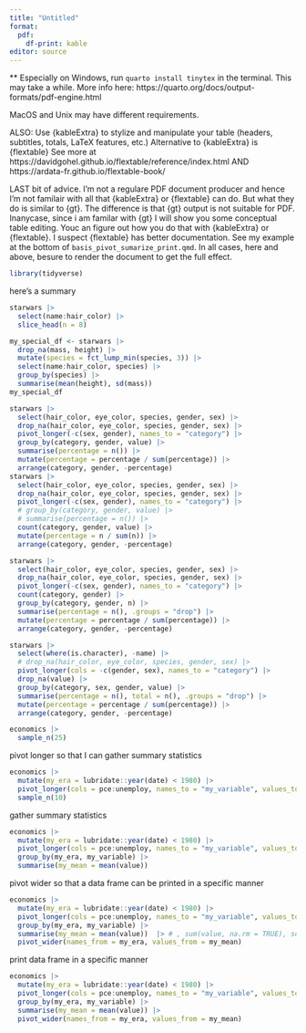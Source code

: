 ```yaml
---
title: "Untitled"
format: 
  pdf:
    df-print: kable
editor: source
---
```


** Especially on Windows, run `quarto install tinytex` in the terminal.  This may take a while.  More info here: https://quarto.org/docs/output-formats/pdf-engine.html

MacOS and Unix may have different requirements.

ALSO:  Use {kableExtra} to stylize and manipulate your table (headers, subtitles, totals, LaTeX features, etc.)
Alternative to {kableExtra} is {flextable}  See more at https://davidgohel.github.io/flextable/reference/index.html    AND  
https://ardata-fr.github.io/flextable-book/

LAST bit of advice.  I'm not a regulare PDF document producer and hence I'm not familair with all that {kableExtra} or {flextable} can do.  But what they do is similar to {gt}.  The difference is that {gt} output is not suitable for PDF.  Inanycase, since i am familar with {gt} I will show you some conceptual table editing.  Youc an figure out how you do that with {kableExtra} or {flextable}.  I suspect {flextable} has better documentation.  See my example at the bottom of `basis_pivot_sumarize_print.qmd`.  In all cases, here and above, besure to render the document to get the full effect.

```r
library(tidyverse)
```

here's a summary

```r
starwars |> 
  select(name:hair_color) |> 
  slice_head(n = 8)
```


```r
my_special_df <- starwars |> 
  drop_na(mass, height) |> 
  mutate(species = fct_lump_min(species, 3)) |> 
  select(name:hair_color, species) |>  
  group_by(species) |> 
  summarise(mean(height), sd(mass))
my_special_df
```


```r
starwars |> 
  select(hair_color, eye_color, species, gender, sex) |> 
  drop_na(hair_color, eye_color, species, gender, sex) |> 
  pivot_longer(-c(sex, gender), names_to = "category") |> 
  group_by(category, gender, value) |> 
  summarise(percentage = n()) |>  
  mutate(percentage = percentage / sum(percentage)) |> 
  arrange(category, gender, -percentage)
starwars |> 
  select(hair_color, eye_color, species, gender, sex) |> 
  drop_na(hair_color, eye_color, species, gender, sex) |> 
  pivot_longer(-c(sex, gender), names_to = "category") |> 
  # group_by(category, gender, value) |> 
  # summarise(percentage = n()) |>  
  count(category, gender, value) |> 
  mutate(percentage = n / sum(n)) |> 
  arrange(category, gender, -percentage)
```

```r
starwars |> 
  select(hair_color, eye_color, species, gender, sex) |> 
  drop_na(hair_color, eye_color, species, gender, sex) |> 
  pivot_longer(-c(sex, gender), names_to = "category") |> 
  count(category, gender) |> 
  group_by(category, gender, n) |> 
  summarise(percentage = n(), .groups = "drop") |>  
  mutate(percentage = percentage / sum(percentage)) |> 
  arrange(category, gender, -percentage)
```


```r
starwars |> 
  select(where(is.character), -name) |> 
  # drop_na(hair_color, eye_color, species, gender, sex) |> 
  pivot_longer(cols = -c(gender, sex), names_to = "category") |> 
  drop_na(value) |> 
  group_by(category, sex, gender, value) |> 
  summarise(percentage = n(), total = n(), .groups = "drop") |> 
  mutate(percentage = percentage / sum(percentage)) |>
  arrange(category, gender, -percentage)
```



```r
economics |> 
  sample_n(25)
```

pivot longer so that I can gather summary statistics

```r
economics |>  
  mutate(my_era = lubridate::year(date) < 1980) |> 
  pivot_longer(cols = pce:unemploy, names_to = "my_variable", values_to = "value") |> 
  sample_n(10)

```

gather summary statistics

```r
economics |>
  mutate(my_era = lubridate::year(date) < 1980) |> 
  pivot_longer(cols = pce:unemploy, names_to = "my_variable", values_to = "value") |> 
  group_by(my_era, my_variable) |> 
  summarise(my_mean = mean(value)) 
```

pivot wider so that a data frame can be printed in a specific manner

```r
economics |>
  mutate(my_era = lubridate::year(date) < 1980) |> 
  pivot_longer(cols = pce:unemploy, names_to = "my_variable", values_to = "value") |> 
  group_by(my_era, my_variable) |> 
  summarise(my_mean = mean(value))  |> # , sum(value, na.rm = TRUE), sd(value)) 
  pivot_wider(names_from = my_era, values_from = my_mean)
```

print data frame in a specific manner

```r
economics |> 
  mutate(my_era = lubridate::year(date) < 1980) |> 
  pivot_longer(cols = pce:unemploy, names_to = "my_variable", values_to = "value") |> 
  group_by(my_era, my_variable) |> 
  summarise(my_mean = mean(value)) |> 
  pivot_wider(names_from = my_era, values_from = my_mean)
```
